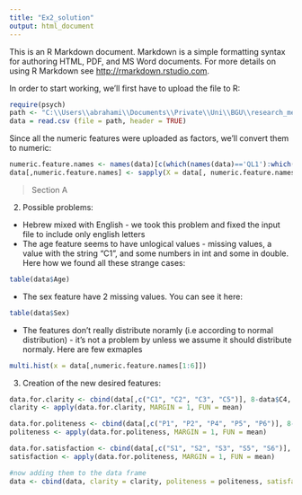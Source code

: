 ---
title: "Ex2_solution"
output: html_document
---

This is an R Markdown document. Markdown is a simple formatting syntax for authoring HTML, PDF, and MS Word documents. For more details on using R Markdown see <http://rmarkdown.rstudio.com>.

In order to start working, we'll first have to upload the file to R:
```{r}
require(psych)
path <- "C:\\Users\\abrahami\\Documents\\Private\\Uni\\BGU\\research_methods\\Ex2\\data_and_headers_processed.csv"
data = read.csv (file = path, header = TRUE)
```

Since all the numeric features were uploaded as factors, we'll convert them to numeric:
```{r}
numeric.feature.names <- names(data)[c(which(names(data)=='QL1'):which(names(data)=='DI1'), which(names(data)=='BF2_Num'):which(names(data)=='S6'))]
data[,numeric.feature.names] <- sapply(X = data[, numeric.feature.names],FUN = as.numeric) 
```

> Section A

2. Possible problems:
  + Hebrew mixed with English - we took this problem and fixed the input file to include only english letters 
  + The age feature seems to have unlogical values - missing values, a value with the string "C1", and some numbers in int and some in double. Here how we found all these strange cases:
```{r, echo=TRUE}
table(data$Age)
```

  + The sex feature have 2 missing values. You can see it here:
```{r, echo=TRUE}
table(data$Sex)
```

  + The features don't really distribute noramly (i.e according to normal distribution) - it's not a problem by unless we assume it should distribute normaly. Here are few exmaples
```{r, echo=TRUE}
multi.hist(x = data[,numeric.feature.names[1:6]])
```

3. Creation of the new desired features:
```{r, echo=TRUE}
data.for.clarity <- cbind(data[,c("C1", "C2", "C3", "C5")], 8-data$C4, 8-data$C6)
clarity <- apply(data.for.clarity, MARGIN = 1, FUN = mean)

data.for.politeness <- cbind(data[,c("P1", "P2", "P4", "P5", "P6")], 8-data$P3)
politeness <- apply(data.for.politeness, MARGIN = 1, FUN = mean)

data.for.satisfaction <- cbind(data[,c("S1", "S2", "S3", "S5", "S6")], 8-data$S4)
satisfaction <- apply(data.for.politeness, MARGIN = 1, FUN = mean)

#now adding them to the data frame
data <- cbind(data, clarity = clarity, politeness = politeness, satisfaction = satisfaction)
```

